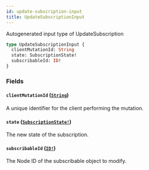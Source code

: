 ```yaml
---
id: update-subscription-input
title: UpdateSubscriptionInput
---
```


Autogenerated input type of UpdateSubscription

```graphql
type UpdateSubscriptionInput {
  clientMutationId: String
  state: SubscriptionState!
  subscribableId: ID!
}
```

### Fields

#### `clientMutationId` ([`String`](/docs/api/scalars/string))

A unique identifier for the client performing the mutation.

#### `state` ([`SubscriptionState!`](/docs/api/enums/subscription-state))

The new state of the subscription.

#### `subscribableId` ([`ID!`](/docs/api/scalars/id))

The Node ID of the subscribable object to modify.
